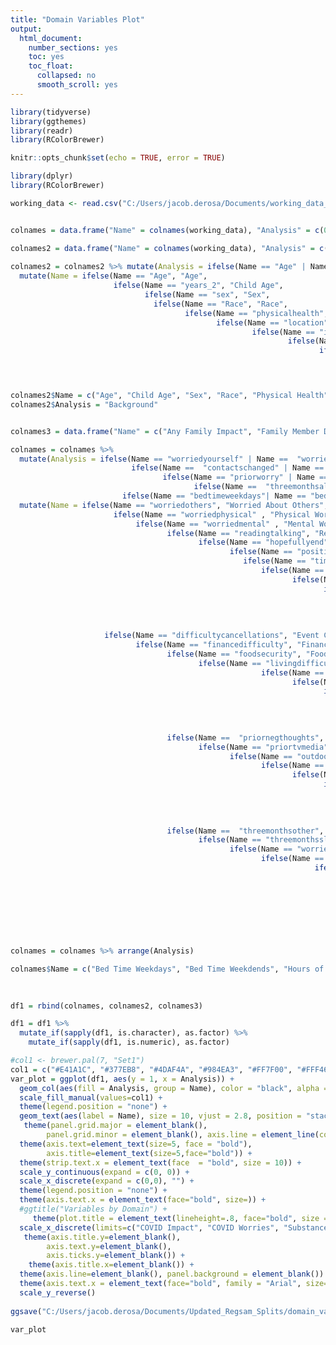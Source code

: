 ```yaml
---
title: "Domain Variables Plot"
output:
  html_document:
    number_sections: yes
    toc: yes
    toc_float:
      collapsed: no
      smooth_scroll: yes
---
```


```r
library(tidyverse)
library(ggthemes)
library(readr)
library(RColorBrewer)
```

```r
knitr::opts_chunk$set(echo = TRUE, error = TRUE)
```

```r

library(dplyr)
library(RColorBrewer)

working_data <- read.csv("C:/Users/jacob.derosa/Documents/working_data_20200504.csv") %>% mutate(`Lifestyle Changes Subtypes` = c(1)) %>% mutate(`Age` = c(1)) %>% mutate(`Prior Mood States` = c(1))  %>% mutate(`COVID Worries` = c(1)) %>% mutate(Race = c(1)) 


colnames = data.frame("Name" = colnames(working_data), "Analysis" = c(0))

colnames2 = data.frame("Name" = colnames(working_data), "Analysis" = c(0))
  
colnames2 = colnames2 %>% mutate(Analysis = ifelse(Name == "Age" | Name == "physicalhealth" | Name == "sex" | Name == "location" | Name == "govassist" | Name == "Race" | Name == "insurance" | Name == "essentialworkers" | Name == "years_2"| Name == "roomsinhouse", "Background", NA)) %>% na.omit(.) %>% 
  mutate(Name = ifelse(Name == "Age", "Age",
                       ifelse(Name == "years_2", "Child Age",
                              ifelse(Name == "sex", "Sex",
                                ifelse(Name == "Race", "Race",
                                       ifelse(Name == "physicalhealth", "Physical Health", 
                                              ifelse(Name == "location", "Urbanicity",
                                                      ifelse(Name == "insurance", "Insurance",
                                                              ifelse(Name == "govassist", "Government Assistance",
                                                                     ifelse(Name == "essentialworkers", "Essential Workers",
                                                                            ifelse(Name == "roomsinhouse", "Rooms in House", NA)))))))))))



colnames2$Name = c("Age", "Child Age", "Sex", "Race", "Physical Health", "Urbanicity", "Insurance", "Government Assistance", "Essential Workers", "Rooms in House")
colnames2$Analysis = "Background"


colnames3 = data.frame("Name" = c("Any Family Impact", "Family Member Diagnosed", "2-Week Exposure", "2-Week Symptom Count", "School Closed", "Job Loss"), "Analysis" = c("COVID Impact"))

```

```r

colnames = colnames %>%
  mutate(Analysis = ifelse(Name == "worriedyourself" | Name ==  "worriedothers"| Name == "worriedphysical"| Name == "worriedmental" | Name == "readingtalking" | Name == "hopefullyend", "COVID Worries",
                           ifelse(Name ==  "contactschanged" | Name == "familychange" | Name == "friendschange"| Name == "inpersonconvo"| Name == "positivechange"| Name == "timeoutside"| Name == "difficultydistancing" | Name == "difficultycancellations"| Name == "restrictionsstress"| Name == "familychangestress"| Name == "friendchangestress"| Name == "foodsecurity"| Name ==  "financedifficulty"| Name == "livingdifficulty", "Life Changes",
                                  ifelse(Name == "priorworry" | Name == "priorhappyvssad" | Name == "priorenjoyactivities" | Name == "priorrelaxedvsanxious" | Name == "priorfidget" | Name =="priorfatigue" | Name == "priorfocus" | Name == "priorirritable" | Name == "priorlonely" | Name == "priornegthoughts", "Mood States",
                                         ifelse(Name ==  "threemonthsalcohol" | Name == "threemonthsvaping" | Name == "threemonthstobacco" | Name == "threemonthsmarijuana" | Name ==  "threemonthsopiates" | Name =="threemonthsother" | Name == "threemonthssleepingmeds", "Substance Use",
                         ifelse(Name == "bedtimeweekdays"| Name == "bedtimeweekends" | Name == "hoursofsleepweekdays"| Name == "hoursofsleepweekends"| Name ==  "exerciseprior"| Name ==  "outdoorsprior"| Name ==  "priortvmedia"| Name ==  "priorvideogames"| Name ==  "priorsocialmedia", "Behavior & Media", NA)))))) %>% filter(!is.na(Analysis)) %>% 
  mutate(Name = ifelse(Name == "worriedothers", "Worried About Others",
                       ifelse(Name == "worriedphysical" , "Physical Worries",
                            ifelse(Name == "worriedmental" , "Mental Worries",
                                   ifelse(Name == "readingtalking", "Reading & Talking",
                                          ifelse(Name == "hopefullyend", "Hopefully End ",
                                                 ifelse(Name == "positivechange", "Positive Changes",
                                                    ifelse(Name == "timeoutside", "Time Outside Home",
                                                        ifelse(Name == "restrictionsstress", "Stay-at-Home Stress",
                                                               ifelse(Name == "contactschanged", "∆ Freq. Outside Contacts",
                                                                      ifelse(Name == "difficultydistancing", "Difficulty Distancing",
                                                                             ifelse(Name == "familychange", "∆ Family Relationships",
                                                                                    ifelse(Name == "familychangestress", "Family Change Stress",
                                                                                           ifelse(Name == "friendschange", "∆ Friends Relationships",
                                                                                                  ifelse(Name == "friendchangestress", "Friend Change Stress",
                     ifelse(Name == "difficultycancellations", "Event Cancelation Stress",
                            ifelse(Name == "financedifficulty", "Financial Difficulty",
                                   ifelse(Name == "foodsecurity", "Food Insecurity",
                                          ifelse(Name == "livingdifficulty", " Housing Instability Concern",
                                                        ifelse(Name == "bedtimeweekdays", "Bed Time Weekdays",
                                                               ifelse(Name == "bedtimeweekends", "Bed Time Weekdends",
                                                                      ifelse(Name == "hoursofsleepweekdays", "Hours of Sleep Weekdays",
                                                                             ifelse(Name == "exerciseprior", "Exercise",
                                                                                    ifelse(Name == "priorfatigue", "Fatigue",
                                                                                           ifelse(Name == "priorfocus", "Focus",
                                                                                                    ifelse(Name == "priorirritable", "Irritability",
                                   ifelse(Name ==  "priornegthoughts", "Negative Thoughts",
                                          ifelse(Name == "priortvmedia", "TV & Media",
                                                 ifelse(Name == "outdoorsprior", "Time Outdoors",
                                                        ifelse(Name == "priorworry", "Worry",
                                                               ifelse(Name == "priorhappyvssad", "Happy vs. Sad",
                                                                      ifelse(Name == "priorenjoyactivities", "Enjoy Activities",
                                                                             ifelse(Name == "priorrelaxedvsanxious", "Relaxed vs. Anxious",
                                                                                    ifelse(Name ==  "priorfidget", "Fidget",
                                                                                           ifelse(Name == "threemonthsopiates", "Opiates",
                                                                                                  ifelse(Name == "priorlonely", "Loneliness",
                                   ifelse(Name ==  "threemonthsother", "Other Substances",
                                          ifelse(Name == "threemonthssleepingmeds", "Sleeping Meds",
                                                 ifelse(Name == "worriedyourself", "Worried About Self",
                                                        ifelse(Name ==  "threemonthsalcohol", "Alcohol",
                                                                    ifelse(Name == "threemonthsvaping", "Vaping",
                                                                           ifelse(Name == "threemonthstobacco", "Tobacco", 
                                                                                  ifelse(Name == "threemonthsmarijuana", "Marijuana",
                                                                                         ifelse(Name == "inpersonconvo", "In-Person Conversation",
                                                                                                 ifelse(Name == "hoursofsleepweekends", "Hours of Sleep Weekdends",
                                                                                                        ifelse(Name == "priorsocialmedia", "Social Media",
                                                                                                               ifelse(Name == "priorvideogames", "Videogames", NA)))))))))))))))))))))))))))))))))))))))))))))))

                                      
colnames = colnames %>% arrange(Analysis)

colnames$Name = c("Bed Time Weekdays", "Bed Time Weekdends", "Hours of Sleep Weekdays", "Hours of Sleep Weekdends", "Exercise", "Time Outdoors", "TV & Media", "Videogames", "Social Media", "Worried About Self", "Worried About Others", "Physical Worries", "Mental Worries", "Reading & Talking", "Hopefully End", "∆ Freq. Outside Contacts" , "∆ Family Relationships", "∆ Friends Relationships", "In-Person Conversation", "Positive Changes", "Time Outside Home", "Difficulty Distancing", "Event Cancelation Stress", "Stay-at-Home Stress", "Family Change Stress", "Friend Change Stress", "Food Insecurity", "Financial Difficulty", "Housing Instability Concern", "Worry", "Happy vs. Sad", "Enjoy Activities", "Relaxed vs. Anxious", "Fidget", "Fatigue", "Focus", "Irritability", "Loneliness", "Negative Thoughts", "Alcohol", "Vaping", "Tobacco", "Marijuana", "Opiates", "Other Substances", "Sleeping Meds")
                   
                   
```

```r

df1 = rbind(colnames, colnames2, colnames3)

df1 = df1 %>%
  mutate_if(sapply(df1, is.character), as.factor) %>%
    mutate_if(sapply(df1, is.numeric), as.factor)

```

```r

#col1 <- brewer.pal(7, "Set1") 
col1 = c("#E41A1C", "#377EB8", "#4DAF4A", "#984EA3", "#FF7F00", "#FFF463", "#9EF7F2")
var_plot = ggplot(df1, aes(y = 1, x = Analysis)) +
  geom_col(aes(fill = Analysis, group = Name), color = "black", alpha = .5, size = 4) +
  scale_fill_manual(values=col1) +
  theme(legend.position = "none") +
  geom_text(aes(label = Name), size = 10, vjust = 2.8, position = "stack", fontface = 'bold', color = "black") + 
   theme(panel.grid.major = element_blank(),
        panel.grid.minor = element_blank(), axis.line = element_line(colour = "black")) + 
  theme(axis.text=element_text(size=5, face = "bold"),
        axis.title=element_text(size=5,face="bold")) + 
  theme(strip.text.x = element_text(face  = "bold", size = 10)) +
  scale_y_continuous(expand = c(0, 0)) +
  scale_x_discrete(expand = c(0,0), "") +
  theme(legend.position = "none") + 
  theme(axis.text.x = element_text(face="bold", size=)) +  
  #ggtitle("Variables by Domain") + 
     theme(plot.title = element_text(lineheight=.8, face="bold", size = 60, family = "Arial")) +
  scale_x_discrete(limits=c("COVID Impact", "COVID Worries", "Substance Use","Behavior & Media","Background", "Mood States", "Life Changes"), position = 'top') +
   theme(axis.title.y=element_blank(),
        axis.text.y=element_blank(),
        axis.ticks.y=element_blank()) +
    theme(axis.title.x=element_blank()) +
  theme(axis.line=element_blank(), panel.background = element_blank()) + 
  theme(axis.text.x = element_text(face="bold", family = "Arial", size=50, color = "black")) + 
  scale_y_reverse()
  
ggsave("C:/Users/jacob.derosa/Documents/Updated_Regsam_Splits/domain_vars.png", dpi = 300, width = 44, height = 24)

var_plot

```




